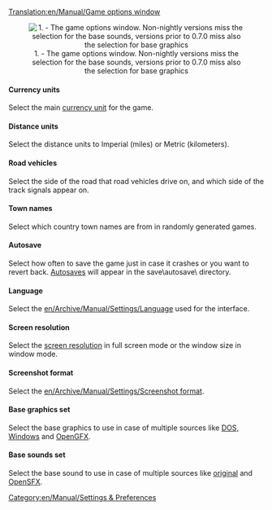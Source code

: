 [[Translation:en/Manual/Game options window]]

<center>[[File:en/Manual/Game options.png|center|frame|1. - The game options window. Non-nightly versions miss the selection for the base sounds, versions prior to 0.7.0 miss also the selection for base graphics]]</center>

====Currency units====
Select the main [[en/Archive/Manual/Settings/Currency|currency unit]] for the game.

====Distance units====
Select the distance units to Imperial (miles) or Metric (kilometers).

====Road vehicles====
Select the side of the road that road vehicles drive on, and which side of the track signals appear on.

====Town names====
Select which country town names are from in randomly generated games.

====Autosave====
Select how often to save the game just in case it crashes or you want to revert back. [[en/Archive/Manual/Settings/Autosave|Autosaves]] will appear in the save\autosave\ directory.

====Language====
Select the [[en/Archive/Manual/Settings/Language]] used for the interface.

====Screen resolution====
Select the [[en/Archive/Manual/Settings/Resolution|screen resolution]] in full screen mode or the window size in window mode.

====Screenshot format====
Select the [[en/Archive/Manual/Settings/Screenshot format]].

====Base graphics set====
Select the base graphics to use in case of multiple sources like [[en/Archive/Manual/Installation FAQ#what-files-do-i-need-from-ttd|DOS, Windows]] and [[en/Archive/Community/Graphics Replacement|OpenGFX]].

====Base sounds set====
Select the base sound to use in case of multiple sources like [[en/Archive/Manual/Installation FAQ#what-files-do-i-need-from-ttd|original]] and [[en/Sound Replacement|OpenSFX]].


[[Category:en/Manual/Settings & Preferences]]